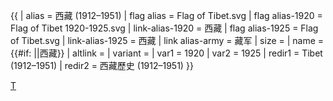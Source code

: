 {{ {{{1<noinclude>|country showdata</noinclude>}}}
| alias = 西藏 (1912–1951)
| flag alias = Flag of Tibet.svg
| flag alias-1920 = Flag of Tibet 1920-1925.svg
| link-alias-1920 = 西藏
| flag alias-1925 = Flag of Tibet.svg
| link-alias-1925 = 西藏
| link alias-army = 藏军
| size = {{{size|}}}
| name = {{#if: {{{name|}}}|{{{name|}}}|西藏}}
| altlink = {{{altlink|}}}
| variant = {{{variant|}}}
<noinclude>
| var1 = 1920
| var2 = 1925 
| redir1 = Tibet (1912–1951)
| redir2 = 西藏歷史 (1912–1951)
</noinclude>
}}<noinclude>
[[Category:已不存在國家資料模板|T]]
</noinclude>